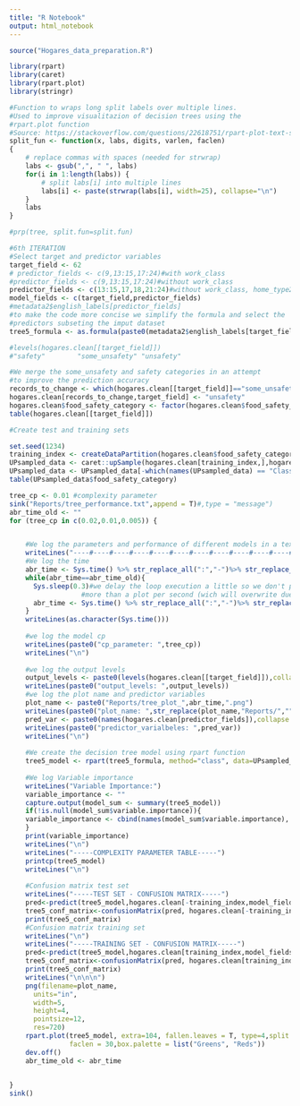 ```yaml
---
title: "R Notebook"
output: html_notebook
---
```


```r
source("Hogares_data_preparation.R")
```

```r
library(rpart)
library(caret)
library(rpart.plot)
library(stringr)
```

```r
#Function to wraps long split labels over multiple lines.
#Used to improve visualitazion of decision trees using the
#rpart.plot function
#Source: https://stackoverflow.com/questions/22618751/rpart-plot-text-shorter
split_fun <- function(x, labs, digits, varlen, faclen)
{
    # replace commas with spaces (needed for strwrap)
    labs <- gsub(",", " ", labs)
    for(i in 1:length(labs)) {
        # split labs[i] into multiple lines
        labs[i] <- paste(strwrap(labs[i], width=25), collapse="\n")
    }
    labs
}

#prp(tree, split.fun=split.fun)
```




```r
#6th ITERATION
#Select target and predictor variables
target_field <- 62
# predictor_fields <- c(9,13:15,17:24)#with work_class
#predictor_fields <- c(9,13:15,17:24)#without work_class
predictor_fields <- c(13:15,17,18,21:24)#without work_class, home_type2 only
model_fields <- c(target_field,predictor_fields)
#metadata2$english_labels[predictor_fields]
#to make the code more concise we simplify the formula and select the 
#predictors subseting the imput dataset
tree5_formula <- as.formula(paste0(metadata2$english_labels[target_field],"~."))

```

```r
#levels(hogares.clean[[target_field]])
#"safety"        "some_unsafety" "unsafety"  

#We merge the some_unsafety and safety categories in an attempt
#to improve the prediction accuracy
records_to_change <- which(hogares.clean[[target_field]]=="some_unsafety")
hogares.clean[records_to_change,target_field] <- "unsafety"
hogares.clean$food_safety_category <- factor(hogares.clean$food_safety_category,levels =  c("safety","unsafety"),ordered=T)
table(hogares.clean[[target_field]])
```



```r
#Create test and training sets

set.seed(1234)
training_index <- createDataPartition(hogares.clean$food_safety_category,p=0.7,list = F)
UPsampled_data <- caret::upSample(hogares.clean[training_index,],hogares.clean[training_index,target_field])
UPsampled_data <- UPsampled_data[-which(names(UPsampled_data) == "Class")]
table(UPsampled_data$food_safety_category)
```


```r
tree_cp <- 0.01 #complexity parameter
sink("Reports/tree_performance.txt",append = T)#,type = "message")
abr_time_old <- ""
for (tree_cp in c(0.02,0.01,0.005)) {


    #We log the parameters and performance of different models in a text file
    writeLines("----#----#----#----#----#----#----#----#----#----#----#----#----")
    #We log the time
    abr_time <- Sys.time() %>% str_replace_all(":","-")%>% str_replace_all(" ","_")
    while(abr_time==abr_time_old){
      Sys.sleep(0.3)#we delay the loop execution a little so we don't produce
                  #more than a plot per second (wich will overwrite due to duplicated names)
      abr_time <- Sys.time() %>% str_replace_all(":","-")%>% str_replace_all(" ","_")
    }
    writeLines(as.character(Sys.time()))
    
    #we log the model cp
    writeLines(paste0("cp_parameter: ",tree_cp))
    writeLines("\n")
    
    #we log the output levels
    output_levels <- paste0(levels(hogares.clean[[target_field]]),collapse = ", ")
    writeLines(paste0("output_levels: ",output_levels))
    #we log the plot name and predictor variables
    plot_name <- paste0("Reports/tree_plot_",abr_time,".png")
    writeLines(paste0("plot_name: ",str_replace(plot_name,"Reports/","")))
    pred_var <- paste0(names(hogares.clean[predictor_fields]),collapse = ", ")
    writeLines(paste0("predictor_varialbeles: ",pred_var))
    writeLines("\n")
    
    #We create the decision tree model using rpart function
    tree5_model <- rpart(tree5_formula, method="class", data=UPsampled_data[model_fields],control = rpart.control(cp = tree_cp))
    
    #We log Variable importance
    writeLines("Variable Importance:")
    variable_importance <- ""
    capture.output(model_sum <- summary(tree5_model))
    if(!is.null(model_sum$variable.importance)){
    variable_importance <- cbind(names(model_sum$variable.importance), as.character(round(model_sum$variable.importance,digits = 5)))
    }
    print(variable_importance)
    writeLines("\n")
    writeLines("-----COMPLEXITY PARAMETER TABLE-----")
    printcp(tree5_model)
    writeLines("\n")
    
    #Confusion matrix test set
    writeLines("-----TEST SET - CONFUSION MATRIX-----")
    pred<-predict(tree5_model,hogares.clean[-training_index,model_fields],type = "class")
    tree5_conf_matrix<-confusionMatrix(pred, hogares.clean[-training_index,target_field])
    print(tree5_conf_matrix)
    #Confusion matrix training set
    writeLines("\n")
    writeLines("-----TRAINING SET - CONFUSION MATRIX-----")
    pred<-predict(tree5_model,hogares.clean[training_index,model_fields],type = "class")
    tree5_conf_matrix<-confusionMatrix(pred, hogares.clean[training_index,target_field])
    print(tree5_conf_matrix)
    writeLines("\n\n\n")
    png(filename=plot_name, 
      units="in", 
      width=5, 
      height=4, 
      pointsize=12, 
      res=720)
    rpart.plot(tree5_model, extra=104, fallen.leaves = T, type=4,split.fun=split_fun,
               faclen = 30,box.palette = list("Greens", "Reds"))
    dev.off()
    abr_time_old <- abr_time
    

}
sink()

```


